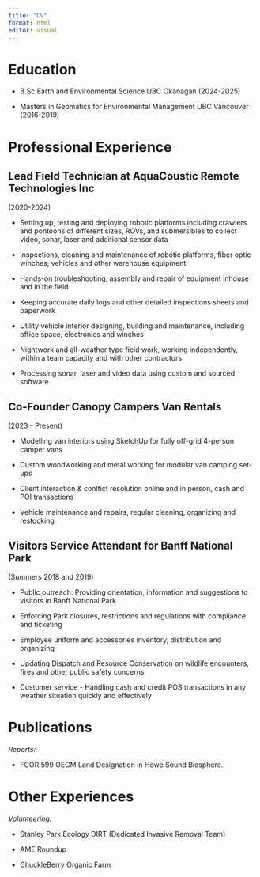 ```yaml
---
title: "CV"
format: html
editor: visual
---
```


# Education

-   B.Sc Earth and Environmental Science UBC Okanagan (2024-2025)

-   Masters in Geomatics for Environmental Management UBC Vancouver (2016-2019)

# Professional Experience

## Lead Field Technician at AquaCoustic Remote Technologies Inc

(2020-2024)

-   Setting up, testing and deploying robotic platforms including crawlers and pontoons of different sizes, ROVs, and submersibles to collect video, sonar, laser and additional sensor data

-   Inspections, cleaning and maintenance of robotic platforms, fiber optic winches, vehicles and other warehouse equipment

-   Hands-on troubleshooting, assembly and repair of equipment inhouse and in the field

-   Keeping accurate daily logs and other detailed inspections sheets and paperwork

-   Utility vehicle interior designing, building and maintenance, including office space, electronics and winches

-   Nightwork and all-weather type field work, working independently, within a team capacity and with other contractors

-   Processing sonar, laser and video data using custom and sourced software\

## Co-Founder Canopy Campers Van Rentals

(2023 - Present)

-   Modelling van interiors using SketchUp for fully off-grid 4-person camper vans

-   Custom woodworking and metal working for modular van camping set-ups

-   Client interaction & conlfict resolution online and in person, cash and POI transactions

-   Vehicle maintenance and repairs, regular cleaning, organizing and restocking

## Visitors Service Attendant for Banff National Park

(Summers 2018 and 2019)

-   Public outreach: Providing orientation, information and suggestions to visitors in Banff National Park

-   Enforcing Park closures, restrictions and regulations with compliance and ticketing

-   Employee uniform and accessories inventory, distribution and organizing

-   Updating Dispatch and Resource Conservation on wildlife encounters, fires and other public safety concerns

-   Customer service - Handling cash and credit POS transactions in any weather situation quickly and effectively

# Publications

*Reports:*

-   FCOR 599 OECM Land Designation in Howe Sound Biosphere.

# Other Experiences

*Volunteering:*

-   Stanley Park Ecology DIRT (Dedicated Invasive Removal Team)

-   AME Roundup

-   ChuckleBerry Organic Farm
